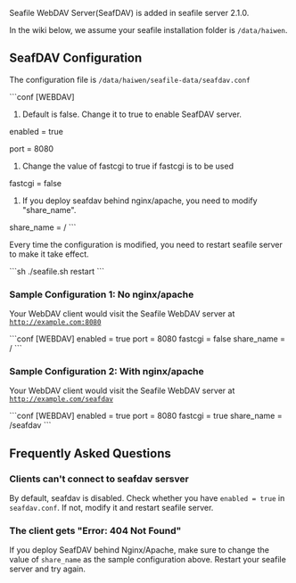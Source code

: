 Seafile WebDAV Server(SeafDAV) is added in seafile server 2.1.0.

In the wiki below, we assume your seafile installation folder is <code>/data/haiwen</code>.

== SeafDAV Configuration ==

The configuration file is <code>/data/haiwen/seafile-data/seafdav.conf</code>

```conf
[WEBDAV]

# Default is false. Change it to true to enable SeafDAV server.
enabled = true

port = 8080

# Change the value of fastcgi to true if fastcgi is to be used
fastcgi = false

# If you deploy seafdav behind nginx/apache, you need to modify "share_name".
share_name = /
```

Every time the configuration is modified, you need to restart seafile server to make it take effect.

```sh
./seafile.sh restart
```


=== Sample Configuration 1: No nginx/apache ===

Your WebDAV client would visit the Seafile WebDAV server at <code>http://example.com:8080</code>

```conf
[WEBDAV]
enabled = true
port = 8080
fastcgi = false
share_name = /
```

=== Sample Configuration 2: With nginx/apache ===

Your WebDAV client would visit the Seafile WebDAV server at <code>http://example.com/seafdav</code>

```conf
[WEBDAV]
enabled = true
port = 8080
fastcgi = true
share_name = /seafdav
```

== Frequently Asked Questions ==

=== Clients can't connect to seafdav sersver ===

By default, seafdav is disabled. Check whether you have <code>enabled = true</code> in <code>seafdav.conf</code>.
If not, modify it and restart seafile server.


=== The client gets "Error: 404 Not Found" ===

If you deploy SeafDAV behind Nginx/Apache, make sure to change the value of <code>share_name</code> as the sample configuration above. Restart your seafile server and try again.

